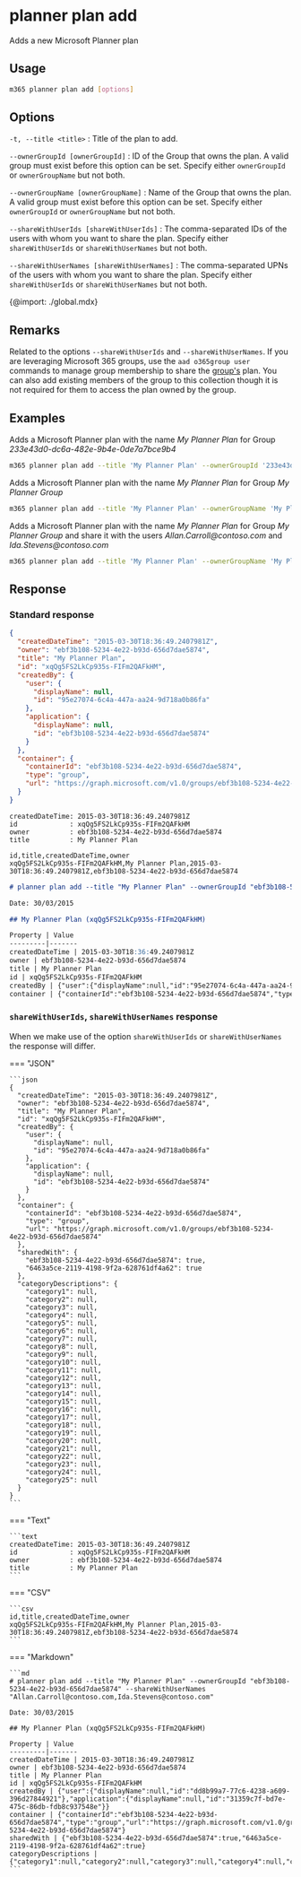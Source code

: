 # planner plan add

Adds a new Microsoft Planner plan

## Usage

```sh
m365 planner plan add [options]
```

## Options

`-t, --title <title>`
: Title of the plan to add.

`--ownerGroupId [ownerGroupId]`
: ID of the Group that owns the plan. A valid group must exist before this option can be set. Specify either `ownerGroupId` or `ownerGroupName` but not both.

`--ownerGroupName [ownerGroupName]`
: Name of the Group that owns the plan. A valid group must exist before this option can be set. Specify either `ownerGroupId` or `ownerGroupName` but not both.

`--shareWithUserIds [shareWithUserIds]`
: The comma-separated IDs of the users with whom you want to share the plan. Specify either `shareWithUserIds` or `shareWithUserNames` but not both.

`--shareWithUserNames [shareWithUserNames]`
: The comma-separated UPNs of the users with whom you want to share the plan. Specify either `shareWithUserIds` or `shareWithUserNames` but not both.

{@import: ./global.mdx}

## Remarks

Related to the options `--shareWithUserIds` and `--shareWithUserNames`. If you are leveraging Microsoft 365 groups, use the `aad o365group user` commands to manage group membership to share the [group's](https://pnp.github.io/cli-microsoft365/cmd/aad/o365group/o365group-user-add/) plan. You can also add existing members of the group to this collection though it is not required for them to access the plan owned by the group.

## Examples

Adds a Microsoft Planner plan with the name _My Planner Plan_ for Group _233e43d0-dc6a-482e-9b4e-0de7a7bce9b4_

```sh
m365 planner plan add --title 'My Planner Plan' --ownerGroupId '233e43d0-dc6a-482e-9b4e-0de7a7bce9b4'
```

Adds a Microsoft Planner plan with the name _My Planner Plan_ for Group _My Planner Group_

```sh
m365 planner plan add --title 'My Planner Plan' --ownerGroupName 'My Planner Group'
```

Adds a Microsoft Planner plan with the name _My Planner Plan_ for Group _My Planner Group_ and share it with the users _Allan.Carroll@contoso.com_ and _Ida.Stevens@contoso.com_

```sh
m365 planner plan add --title 'My Planner Plan' --ownerGroupName 'My Planner Group' --shareWithUserNames 'Allan.Carroll@contoso.com,Ida.Stevens@contoso.com'
```

## Response

### Standard response

<Tabs>
  <TabItem value="json" label="JSON">

  ``` json
  {
    "createdDateTime": "2015-03-30T18:36:49.2407981Z",
    "owner": "ebf3b108-5234-4e22-b93d-656d7dae5874",
    "title": "My Planner Plan",
    "id": "xqQg5FS2LkCp935s-FIFm2QAFkHM",
    "createdBy": {
      "user": {
        "displayName": null,
        "id": "95e27074-6c4a-447a-aa24-9d718a0b86fa"
      },
      "application": {
        "displayName": null,
        "id": "ebf3b108-5234-4e22-b93d-656d7dae5874"
      }
    },
    "container": {
      "containerId": "ebf3b108-5234-4e22-b93d-656d7dae5874",
      "type": "group",
      "url": "https://graph.microsoft.com/v1.0/groups/ebf3b108-5234-4e22-b93d-656d7dae5874"
    }
  }
  ```

  </TabItem>
  <TabItem value="text" label="Text">

  ``` text
  createdDateTime: 2015-03-30T18:36:49.2407981Z
  id             : xqQg5FS2LkCp935s-FIFm2QAFkHM
  owner          : ebf3b108-5234-4e22-b93d-656d7dae5874
  title          : My Planner Plan
  ```

  </TabItem>

  <TabItem value="csv" label="CSV">

  ``` text
  id,title,createdDateTime,owner
  xqQg5FS2LkCp935s-FIFm2QAFkHM,My Planner Plan,2015-03-30T18:36:49.2407981Z,ebf3b108-5234-4e22-b93d-656d7dae5874
  ```

  </TabItem>

  <TabItem value="md" label="Markdown">

  ``` markdown
  # planner plan add --title "My Planner Plan" --ownerGroupId "ebf3b108-5234-4e22-b93d-656d7dae5874"

  Date: 30/03/2015

  ## My Planner Plan (xqQg5FS2LkCp935s-FIFm2QAFkHM)

  Property | Value
  ---------|-------
  createdDateTime | 2015-03-30T18:36:49.2407981Z
  owner | ebf3b108-5234-4e22-b93d-656d7dae5874
  title | My Planner Plan
  id | xqQg5FS2LkCp935s-FIFm2QAFkHM
  createdBy | {"user":{"displayName":null,"id":"95e27074-6c4a-447a-aa24-9d718a0b86fa"},"application":{"displayName":null,"id":"ebf3b108-5234-4e22-b93d-656d7dae5874"}}
  container | {"containerId":"ebf3b108-5234-4e22-b93d-656d7dae5874","type":"group","url":"https://graph.microsoft.com/v1.0/groups/ebf3b108-5234-4e22-b93d-656d7dae5874"}
  ```

  </TabItem>
</Tabs>

### `shareWithUserIds`, `shareWithUserNames` response

When we make use of the option `shareWithUserIds` or `shareWithUserNames` the response will differ. 

=== "JSON"

    ```json
    {
      "createdDateTime": "2015-03-30T18:36:49.2407981Z",
      "owner": "ebf3b108-5234-4e22-b93d-656d7dae5874",
      "title": "My Planner Plan",
      "id": "xqQg5FS2LkCp935s-FIFm2QAFkHM",
      "createdBy": {
        "user": {
          "displayName": null,
          "id": "95e27074-6c4a-447a-aa24-9d718a0b86fa"
        },
        "application": {
          "displayName": null,
          "id": "ebf3b108-5234-4e22-b93d-656d7dae5874"
        }
      },
      "container": {
        "containerId": "ebf3b108-5234-4e22-b93d-656d7dae5874",
        "type": "group",
        "url": "https://graph.microsoft.com/v1.0/groups/ebf3b108-5234-4e22-b93d-656d7dae5874"
      },
      "sharedWith": {
        "ebf3b108-5234-4e22-b93d-656d7dae5874": true,
        "6463a5ce-2119-4198-9f2a-628761df4a62": true
      },
      "categoryDescriptions": {
        "category1": null,
        "category2": null,
        "category3": null,
        "category4": null,
        "category5": null,
        "category6": null,
        "category7": null,
        "category8": null,
        "category9": null,
        "category10": null,
        "category11": null,
        "category12": null,
        "category13": null,
        "category14": null,
        "category15": null,
        "category16": null,
        "category17": null,
        "category18": null,
        "category19": null,
        "category20": null,
        "category21": null,
        "category22": null,
        "category23": null,
        "category24": null,
        "category25": null
      }
    }
    ```

=== "Text"

    ```text
    createdDateTime: 2015-03-30T18:36:49.2407981Z
    id             : xqQg5FS2LkCp935s-FIFm2QAFkHM
    owner          : ebf3b108-5234-4e22-b93d-656d7dae5874
    title          : My Planner Plan
    ```

=== "CSV"

    ```csv
    id,title,createdDateTime,owner
    xqQg5FS2LkCp935s-FIFm2QAFkHM,My Planner Plan,2015-03-30T18:36:49.2407981Z,ebf3b108-5234-4e22-b93d-656d7dae5874
    ```

=== "Markdown"

    ```md
    # planner plan add --title "My Planner Plan" --ownerGroupId "ebf3b108-5234-4e22-b93d-656d7dae5874" --shareWithUserNames "Allan.Carroll@contoso.com,Ida.Stevens@contoso.com"

    Date: 30/03/2015

    ## My Planner Plan (xqQg5FS2LkCp935s-FIFm2QAFkHM)

    Property | Value
    ---------|-------
    createdDateTime | 2015-03-30T18:36:49.2407981Z
    owner | ebf3b108-5234-4e22-b93d-656d7dae5874
    title | My Planner Plan
    id | xqQg5FS2LkCp935s-FIFm2QAFkHM
    createdBy | {"user":{"displayName":null,"id":"dd8b99a7-77c6-4238-a609-396d27844921"},"application":{"displayName":null,"id":"31359c7f-bd7e-475c-86db-fdb8c937548e"}}
    container | {"containerId":"ebf3b108-5234-4e22-b93d-656d7dae5874","type":"group","url":"https://graph.microsoft.com/v1.0/groups/ebf3b108-5234-4e22-b93d-656d7dae5874"}
    sharedWith | {"ebf3b108-5234-4e22-b93d-656d7dae5874":true,"6463a5ce-2119-4198-9f2a-628761df4a62":true}
    categoryDescriptions | {"category1":null,"category2":null,"category3":null,"category4":null,"category5":null,"category6":null,"category7":null,"category8":null,"category9":null,"category10":null,"category11":null,"category12":null,"category13":null,"category14":null,"category15":null,"category16":null,"category17":null,"category18":null,"category19":null,"category20":null,"category21":null,"category22":null,"category23":null,"category24":null,"category25":null}
    ```
